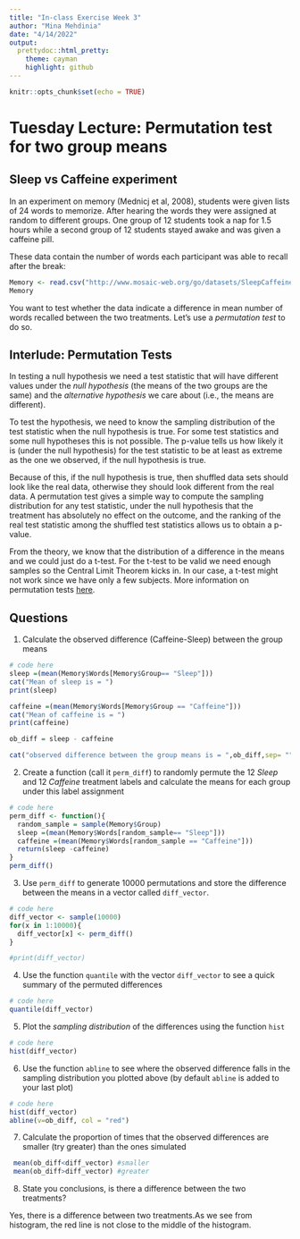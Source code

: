 ```yaml
---
title: "In-class Exercise Week 3"
author: "Mina Mehdinia"
date: "4/14/2022"
output:
  prettydoc::html_pretty:
    theme: cayman
    highlight: github
---
```


```r
knitr::opts_chunk$set(echo = TRUE)
```

# Tuesday Lecture: Permutation test for two group means

## Sleep vs Caffeine experiment

In an experiment on memory (Mednicj et al, 2008), students were given lists of 24 words to memorize. After hearing the words they were assigned at random to different groups. One group of 12 students took a nap for 1.5 hours while a second group of 12 students stayed awake and was given a caffeine pill. 

These data contain the number of words each participant was able to recall after the break:
```r
Memory <- read.csv("http://www.mosaic-web.org/go/datasets/SleepCaffeine.csv")
Memory
```


You want to test whether the data indicate a difference in mean number of words recalled between the two treatments.  Let's use a *permutation test* to do so.

## Interlude: Permutation Tests

In testing a null hypothesis we need a test statistic that will have different values under the *null hypothesis* (the means of the two groups are the same) and the *alternative hypothesis* we care about (i.e., the means are different).

To test the hypothesis, we need to know the sampling distribution of the test statistic when the null hypothesis is true. For some test statistics and some null hypotheses this is not possible. The p-value tells us how likely it is (under the null hypothesis) for the test statistic to be at least as extreme as the one we observed, if the null hypothesis is true.

Because of this, if the null hypothesis is true, then shuffled data sets should look like the real data, otherwise they should look different from the real data. A permutation test gives a simple way to compute the sampling distribution for any test statistic, under the null hypothesis that the treatment has absolutely no effect on the outcome, and the ranking of the real test statistic among the shuffled test statistics allows us to obtain a p-value.

From the theory, we know that the distribution of a difference in the means and we could just do a t-test.  For the t-test to be valid we need enough samples so the Central Limit Theorem kicks in. In our case, a t-test might not work since we have only a few subjects. More information on permutation tests [here](http://faculty.washington.edu/kenrice/sisg/SISG-08-06.pdf).


## Questions


1. Calculate the observed difference (Caffeine-Sleep) between the group means
```r
# code here
sleep =(mean(Memory$Words[Memory$Group== "Sleep"])) 
cat("Mean of sleep is = ")
print(sleep)

caffeine =(mean(Memory$Words[Memory$Group == "Caffeine"]))
cat("Mean of caffeine is = ")
print(caffeine)

ob_diff = sleep - caffeine

cat("observed difference between the group means is = ",ob_diff,sep= "" )

```


2. Create a function (call it `perm_diff`) to randomly permute the 12 *Sleep* and 12 *Caffeine* treatment labels and calculate the means for each group under this label assignment

```r
# code here
perm_diff <- function(){
  random_sample = sample(Memory$Group)
  sleep =(mean(Memory$Words[random_sample== "Sleep"]))
  caffeine =(mean(Memory$Words[random_sample == "Caffeine"]))
  return(sleep -caffeine)
}
perm_diff()

```


3. Use `perm_diff` to generate 10000 permutations and store the difference between the means in a vector called `diff_vector`.
```r
# code here
diff_vector <- sample(10000)
for(x in 1:10000){
  diff_vector[x] <- perm_diff()
}

#print(diff_vector)
```



4. Use the function `quantile` with the vector `diff_vector` to see a quick summary of the permuted differences
```r
# code here
quantile(diff_vector)
```


5. Plot the *sampling distribution* of the differences using the function `hist`
```r
# code here
hist(diff_vector)
```

6. Use the function `abline` to see where the observed difference falls in the sampling distribution you plotted above (by default `abline` is added to your last plot)

```r
# code here
hist(diff_vector)
abline(v=ob_diff, col = "red")
```

7. Calculate the proportion of times that the observed differences are smaller (try greater) than the ones simulated
```r
 mean(ob_diff<diff_vector) #smaller
 mean(ob_diff>diff_vector) #greater
```

8. State you conclusions, is there a difference between the two treatments?

Yes, there is a difference between two treatments.As we see from histogram, the red line is not close to the middle of the histogram. 

